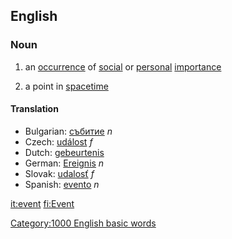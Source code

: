 ==English==

===Noun===

# an [[occurrence]] of [[social]] or [[personal]] [[importance]]
# {{physics}} a point in [[spacetime]]

====Translation====

*Bulgarian: [[събитие]] ''n''
*Czech: [[událost]] ''f''
*Dutch: [[gebeurtenis]]
*German: [[Ereignis]] ''n''
*Slovak: [[udalosť]] ''f''
*Spanish: [[evento]] ''n''

[[Category:1000 English basic words]]

[[it:event]]
[[fi:Event]]